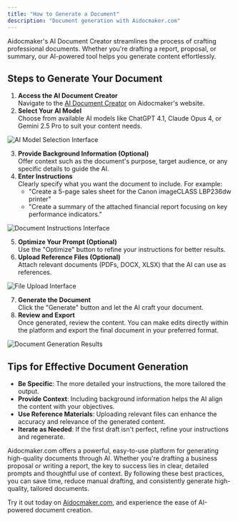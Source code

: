 ```yaml
---
title: "How to Generate a Document"
description: "Document generation with Aidocmaker.com"
---
```


Aidocmaker's AI Document Creator streamlines the process of crafting professional documents. Whether you're drafting a report, proposal, or summary, our AI-powered tool helps you generate content effortlessly.

## Steps to Generate Your Document

1. **Access the AI Document Creator**\
   Navigate to the [AI Document Creator](https://www.aidocmaker.com/g0/file) on Aidocmaker's website.
2. **Select Your AI Model**\
   Choose from available AI models like ChatGPT 4.1, Claude Opus 4, or Gemini 2.5 Pro to suit your content needs.

<img
  src="/getting-started/images/generate_document_models.png"
  alt="AI Model Selection Interface"
  className="rounded-2xl"
/>

3. **Provide Background Information (Optional)**\
   Offer context such as the document's purpose, target audience, or any specific details to guide the AI.
4. **Enter Instructions**\
   Clearly specify what you want the document to include. For example:
   - "Create a 5-page sales sheet for the Canon imageCLASS LBP236dw printer"
   - "Create a summary of the attached financial report focusing on key performance indicators."

<img
  src="/getting-started/images/generate_document_instructions.png"
  alt="Document Instructions Interface"
  className="rounded-2xl"
/>

5. **Optimize Your Prompt (Optional)**\
   Use the "Optimize" button to refine your instructions for better results.
6. **Upload Reference Files (Optional)**\
   Attach relevant documents (PDFs, DOCX, XLSX) that the AI can use as references.

<img
  src="/getting-started/images/generate_document_imports.png"
  alt="File Upload Interface"
  className="rounded-2xl"
/>

7. **Generate the Document**\
   Click the "Generate" button and let the AI craft your document.
8. **Review and Export**\
   Once generated, review the content. You can make edits directly within the platform and export the final document in your preferred format.

<img
  src="/getting-started/images/generate_document_results.png"
  alt="Document Generation Results"
  className="rounded-2xl"
/>

## Tips for Effective Document Generation

- **Be Specific**: The more detailed your instructions, the more tailored the output.
- **Provide Context**: Including background information helps the AI align the content with your objectives.
- **Use Reference Materials**: Uploading relevant files can enhance the accuracy and relevance of the generated content.
- **Iterate as Needed**: If the first draft isn't perfect, refine your instructions and regenerate.

Aidocmaker.com offers a powerful, easy-to-use platform for generating high-quality documents through AI. Whether you're drafting a business proposal or writing a report, the key to success lies in clear, detailed prompts and thoughtful use of context. By following these best practices, you can save time, reduce manual drafting, and consistently generate high-quality, tailored documents.

Try it out today on [Aidocmaker.com](https://www.aidocmaker.com), and experience the ease of AI-powered document creation.